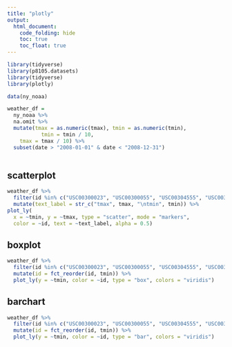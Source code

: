 ---
title: "plotly"
output: 
  html_document:
    code_folding: hide
    toc: true
    toc_float: true
---

```{r, message = FALSE}
library(tidyverse)
library(p8105.datasets)
library(tidyverse)
library(plotly)
```

```{r, message = FALSE}
data(ny_noaa)
```

```{r, message = FALSE}
weather_df = 
  ny_noaa %>% 
  na.omit %>% 
  mutate(tmax = as.numeric(tmax), tmin = as.numeric(tmin),
           tmin = tmin / 10,
    tmax = tmax / 10) %>% 
  subset(date > "2008-01-01" & date < "2008-12-31") 
  
```

## scatterplot
```{r, warning = FALSE}
weather_df %>% 
  filter(id %in% c("USC00300023", "USC00300055", "USC00304555", "USC00300961", "USC00303284")) %>% 
  mutate(text_label = str_c("tmax", tmax, "\ntmin", tmin)) %>% 
plot_ly(
  x = ~tmin, y = ~tmax, type = "scatter", mode = "markers",
  color = ~id, text = ~text_label, alpha = 0.5)
```

## boxplot
```{r, warning = FALSE}
weather_df %>% 
  filter(id %in% c("USC00300023", "USC00300055", "USC00304555", "USC00300961", "USC00303284")) %>% 
  mutate(id = fct_reorder(id, tmin)) %>% 
  plot_ly(y = ~tmin, color = ~id, type = "box", colors = "viridis")

```

## barchart
```{r, warning = FALSE}
weather_df %>% 
  filter(id %in% c("USC00300023", "USC00300055", "USC00304555", "USC00300961", "USC00303284")) %>% 
  mutate(id = fct_reorder(id, tmin)) %>% 
  plot_ly(y = ~tmin, color = ~id, type = "bar", colors = "viridis")
```

